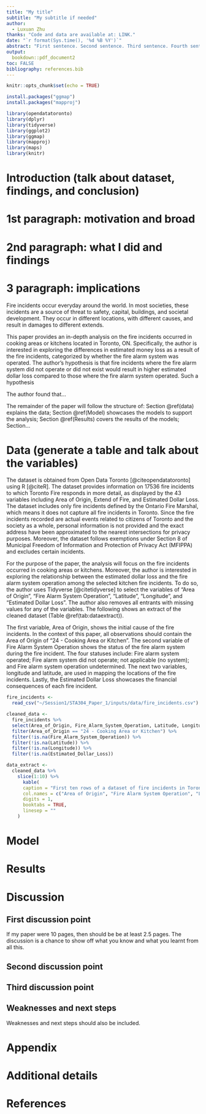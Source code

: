 ```yaml
---
title: "My title"
subtitle: "My subtitle if needed"
author: 
  - Luxuan Zhu
thanks: "Code and data are available at: LINK."
date: "`r format(Sys.time(), '%d %B %Y')`"
abstract: "First sentence. Second sentence. Third sentence. Fourth sentence."
output:
  bookdown::pdf_document2
toc: FALSE
bibliography: references.bib
---
```


```r
knitr::opts_chunk$set(echo = TRUE)

install.packages("ggmap")
install.packages("mapproj")

library(opendatatoronto)
library(dplyr)
library(tidyverse)
library(ggplot2)
library(ggmap)
library(mapproj)
library(maps)
library(knitr)
```

# Introduction (talk about dataset, findings, and conclusion)

# 1st paragraph: motivation and broad
# 2nd paragraph: what I did and findings
# 3 paragraph: implications

Fire incidents occur everyday around the world. In most societies, these incidents are a source of threat to safety, capital, buildings, and societal development. They occur in different locations, with different causes, and result in damages to different extends. 

This paper provides an in-depth analysis on the fire incidents occurred in cooking areas or kitchens located in Toronto, ON. Specifically, the author is interested in exploring the differences in estimated money loss as a result of the fire incidents, categorized by whether the fire alarm system was operated. The author's hypothesis is that fire incidents where the fire alarm system did not operate or did not exist would result in higher estimated dollar loss compared to those where the fire alarm system operated. Such a hypothesis 

The author found that...

The remainder of the paper will follow the structure of: Section \@ref(data) explains the data; Section \@ref(Model) showcases the models to support the analysis; Section \@ref(Results) covers the results of the models; Section...

# Data (generate a table and talk about the variables)

The dataset is obtained from Open Data Toronto [@citeopendatatoronto] using R [@citeR]. The dataset provides information on 17536 fire incidents to which Toronto Fire responds in more detail, as displayed by the 43 variables including Area of Origin, Extend of Fire, and Estimated Dollar Loss. The dataset includes only fire incidents defined by the Ontario Fire Marshal, which means it does not capture all fire incidents in Toronto. Since the fire incidents recorded are actual events related to citizens of Toronto and the society as a whole, personal information is not provided and the exact address have been approximated to the nearest intersections for privacy purposes. Moreover, the dataset follows exemptions under Section 8 of Municipal Freedom of Information and Protection of Privacy Act (MFIPPA) and excludes certain incidents.

For the purpose of the paper, the analysis will focus on the fire incidents occurred in cooking areas or kitchens. Moreover, the author is interested in exploring the relationship between the estimated dollar loss and the fire alarm system operation among the selected kitchen fire incidents. To do so, the author uses Tidyverse [@citetidyverse] to select the variables of "Area of Origin", "Fire Alarm System Operation", "Latitude", "Longitude", and "Estimated Dollar Loss". The author also removes all entrants with missing values for any of the variables. The following shows an extract of the cleaned dataset (Table \@ref(tab:dataextract)).

The first variable, Area of Origin, shows the initial cause of the fire incidents. In the context of this paper, all observations should contain the Area of Origin of "24 - Cooking Area or Kitchen". The second variable of Fire Alarm System Operation shows the status of the fire alarm system during the fire incident. The four statuses include: Fire alarm system operated; Fire alarm system did not operate; not applicable (no system); and Fire alarm system operation undetermined. The next two variables, longitude and latitude, are used in mapping the locations of the fire incidents. Lastly, the Estimated Dollar Loss showcases the financial consequences of each fire incident. 

```r
fire_incidents <-
  read_csv("~/Session1/STA304_Paper_1/inputs/data/fire_incidents.csv")

cleaned_data <-
  fire_incidents %>%
  select(Area_of_Origin, Fire_Alarm_System_Operation, Latitude, Longitude, Estimated_Dollar_Loss) %>%
  filter(Area_of_Origin == "24 - Cooking Area or Kitchen") %>%
  filter(!is.na(Fire_Alarm_System_Operation)) %>%
  filter(!is.na(Latitude)) %>%
  filter(!is.na(Longitude)) %>%
  filter(!is.na(Estimated_Dollar_Loss))

data_extract <-
  cleaned_data %>% 
    slice(1:10) %>%
      kable(
      caption = "First ten rows of a dataset of fire incidents in Toronto",
      col.names = c("Area of Origin", "Fire Alarm System Operation", "Latitude", "Longitude", "Estimated Dollar Loss"),
      digits = 1,
      booktabs = TRUE, 
      linesep = ""
    )
```


# Model

# Results

# Discussion

## First discussion point

If my paper were 10 pages, then should be be at least 2.5 pages. The discussion is a chance to show off what you know and what you learnt from all this. 

## Second discussion point

## Third discussion point

## Weaknesses and next steps

Weaknesses and next steps should also be included.

\newpage

\appendix

# Appendix {-}


# Additional details


\newpage


# References
